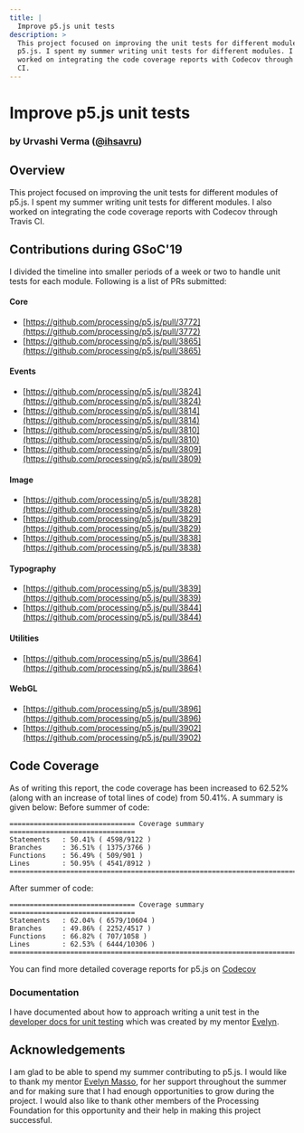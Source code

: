 ```yaml
---
title: |
  Improve p5.js unit tests
description: >
  This project focused on improving the unit tests for different modules of
  p5.js. I spent my summer writing unit tests for different modules. I also
  worked on integrating the code coverage reports with Codecov through Travis
  CI.
---
```

# Improve p5.js unit tests

### by Urvashi Verma ([@ihsavru](https://github.com/ihsavru))

## Overview

This project focused on improving the unit tests for different modules of p5.js. I spent my summer writing unit tests for different modules. I also worked on integrating the code coverage reports with Codecov through Travis CI.

## Contributions during GSoC'19

I divided the timeline into smaller periods of a week or two to handle unit tests for each module. Following is a list of PRs submitted:

#### Core

* [https://github.com/processing/p5.js/pull/3772](https://github.com/processing/p5.js/pull/3772)
* [https://github.com/processing/p5.js/pull/3865](https://github.com/processing/p5.js/pull/3865)

#### Events

* [https://github.com/processing/p5.js/pull/3824](https://github.com/processing/p5.js/pull/3824)
* [https://github.com/processing/p5.js/pull/3814](https://github.com/processing/p5.js/pull/3814)
* [https://github.com/processing/p5.js/pull/3810](https://github.com/processing/p5.js/pull/3810)
* [https://github.com/processing/p5.js/pull/3809](https://github.com/processing/p5.js/pull/3809)

#### Image

* [https://github.com/processing/p5.js/pull/3828](https://github.com/processing/p5.js/pull/3828)
* [https://github.com/processing/p5.js/pull/3829](https://github.com/processing/p5.js/pull/3829)
* [https://github.com/processing/p5.js/pull/3838](https://github.com/processing/p5.js/pull/3838)

#### Typography

* [https://github.com/processing/p5.js/pull/3839](https://github.com/processing/p5.js/pull/3839)
* [https://github.com/processing/p5.js/pull/3844](https://github.com/processing/p5.js/pull/3844)

#### Utilities

* [https://github.com/processing/p5.js/pull/3864](https://github.com/processing/p5.js/pull/3864)

#### WebGL

* [https://github.com/processing/p5.js/pull/3896](https://github.com/processing/p5.js/pull/3896)
* [https://github.com/processing/p5.js/pull/3902](https://github.com/processing/p5.js/pull/3902)

## Code Coverage

As of writing this report, the code coverage has been increased to 62.52% (along with an increase of total lines of code) from 50.41%. A summary is given below:
Before summer of code:

```
=============================== Coverage summary ===============================  
Statements   : 50.41% ( 4598/9122 )  
Branches     : 36.51% ( 1375/3766 )  
Functions    : 56.49% ( 509/901 )  
Lines        : 50.95% ( 4541/8912 )  
================================================================================
```

After summer of code:

```
=============================== Coverage summary ===============================  
Statements   : 62.04% ( 6579/10604 )  
Branches     : 49.86% ( 2252/4517 )  
Functions    : 66.82% ( 707/1058 )  
Lines        : 62.53% ( 6444/10306 )  
================================================================================
```

You can find more detailed coverage reports for p5.js on [Codecov](https://codecov.io/gh/processing/p5.js)

### Documentation

I have documented about how to approach writing a unit test in the [developer docs for unit testing](https://github.com/processing/p5.js/blob/main/contributor_docs/unit_testing/) which was created by my mentor [Evelyn](https://github.com/outofambit).

## Acknowledgements

I am glad to be able to spend my summer contributing to p5.js. I would like to thank my mentor [Evelyn Masso](https://github.com/outofambit), for her support throughout the summer and for making sure that I had enough opportunities to grow during the project. I would also like to thank other members of the Processing Foundation for this opportunity and their help in making this project successful.
